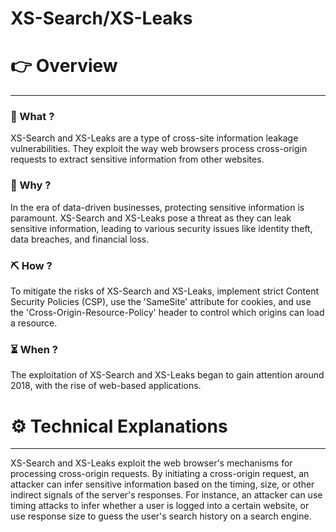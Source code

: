 # XS-Search/XS-Leaks


# 👉 Overview

---

### 👀 What ?

XS-Search and XS-Leaks are a type of cross-site information leakage vulnerabilities. They exploit the way web browsers process cross-origin requests to extract sensitive information from other websites.


### 🧐 Why ?

In the era of data-driven businesses, protecting sensitive information is paramount. XS-Search and XS-Leaks pose a threat as they can leak sensitive information, leading to various security issues like identity theft, data breaches, and financial loss.


### ⛏️ How ?

To mitigate the risks of XS-Search and XS-Leaks, implement strict Content Security Policies (CSP), use the 'SameSite' attribute for cookies, and use the 'Cross-Origin-Resource-Policy' header to control which origins can load a resource.


### ⏳ When ?

The exploitation of XS-Search and XS-Leaks began to gain attention around 2018, with the rise of web-based applications.


# ⚙️ Technical Explanations

---

XS-Search and XS-Leaks exploit the web browser's mechanisms for processing cross-origin requests. By initiating a cross-origin request, an attacker can infer sensitive information based on the timing, size, or other indirect signals of the server's responses. For instance, an attacker can use timing attacks to infer whether a user is logged into a certain website, or use response size to guess the user's search history on a search engine.
